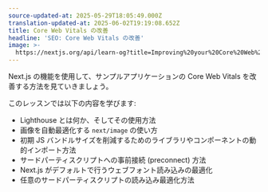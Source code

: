 ```yaml
---
source-updated-at: 2025-05-29T18:05:49.000Z
translation-updated-at: 2025-06-02T19:19:08.652Z
title: Core Web Vitals の改善
headline: 'SEO: Core Web Vitals の改善'
image: >-
  https://nextjs.org/api/learn-og?title=Improving%20your%20Core%20Web%20Vitals&amp;chapter=22
---
```


Next.js の機能を使用して、サンプルアプリケーションの Core Web Vitals を改善する方法を見ていきましょう。

このレッスンでは以下の内容を学びます:

*   Lighthouse とは何か、そしてその使用方法
*   画像を自動最適化する `next/image` の使い方
*   初期 JS バンドルサイズを削減するためのライブラリやコンポーネントの動的インポート方法
*   サードパーティスクリプトへの事前接続 (preconnect) 方法
*   Next.js がデフォルトで行うウェブフォント読み込みの最適化
*   任意のサードパーティスクリプトの読み込み最適化方法